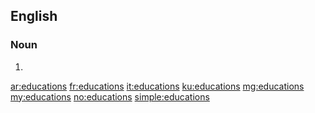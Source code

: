{{also|éducations|êducâtions}}
==English==

===Noun===
{{head|en|plural}}

# {{plural of|education|lang=en|nocat=1}}

[[ar:educations]]
[[fr:educations]]
[[it:educations]]
[[ku:educations]]
[[mg:educations]]
[[my:educations]]
[[no:educations]]
[[simple:educations]]
